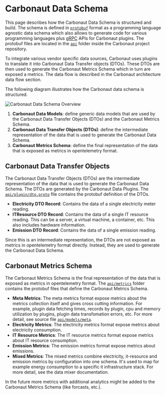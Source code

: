 
# Carbonaut Data Schema

This page describes how the Carbonaut Data Schema is structured and build. 
The schema is defined in [`protobuf`](https://protobuf.dev/) format as a programming language agnostic data schema which also allows to generate code for various programming languages plus [gRPC](https://grpc.io/) APIs for Carbonaut plugins.
The protobuf files are located in the [`api`](https://github.com/carbonaut-cloud/carbonaut/blob/main/api) folder inside the Carbonaut project repository.

To integrate various vendor specific data sources, Carbonaut uses plugins to translate it into Carbonaut Data Transfer objects (DTOs).
These DTOs are then used to generate the Carbonaut Metrics Schema which in turn are exposed a metrics.
The data flow is described in the <Link href="/concepts/architecture#data-flow">Carbonaut architecture data flow section</Link>.

The following diagram illustrates how the Carbonaut data schema is structured.

![Carbonaut Data Schema Overview](/dataschema/carbonaut-schemas.drawio.png)

1. **Carbonaut Data Models**: define generic data models that are used by the Carbonaut Data Transfer Objects (DTOs) and the Carbonaut Metrics Schema.
2. **Carbonaut Data Transfer Objects (DTOs)**: define the intermediate representation of the data that is used to generate the Carbonaut Data Schema.
3. **Carbonaut Metrics Schema**: define the final representation of the data that is exposed as metrics in opentelemetry format.

## Carbonaut Data Transfer Objects

The Carbonaut Data Transfer Objects (DTOs) are the intermediate representation of the data that is used to generate the Carbonaut Data Schema. The DTOs are generated by the Carbonaut Data Plugins. The [`api/plugin/dto.proto`](https://github.com/carbonaut-cloud/carbonaut/blob/main/api/plugin/dto.proto) file contains the protobuf definition of the DTOs.

* **Electricity DTO Record**: Contains the data of a single electricity meter reading.
* **ITResource DTO Record**: Contains the data of a single IT resource reading. This can be a server, a virtual machine, a container, etc. This also includes hardware information.
* **Emission DTO Record**: Contains the data of a single emission reading.

Since this is an intermediate representation, the DTOs are not exposed as metrics in opentelemetry format directly.
Instead, they are used to generate the Carbonaut Data Schema.

## Carbonaut Metrics Schema

The Carbonaut Metrics Schema is the final representation of the data that is exposed as metrics in opentelemetry format. The [`api/metrics`](https://github.com/carbonaut-cloud/carbonaut/tree/main/api/metrics) folder contains the protobuf files that define the Carbonaut Metrics Schema.

* **Meta Metrics**: The meta metrics format expose metrics about the metrics collection itself and gives cross cutting information. For example, plugin data fetching times, records by plugin, cpu and memory utilization by plugins, plugin data transfomation errors, etc. For more detail, see source file [`api/models/meta`](https://github.com/carbonaut-cloud/carbonaut/blob/main/api/models/meta.proto).
* **Electricity Metrics**: The electricity metrics format expose metrics about electricity consumption.
* **IT Resource Metrics**: The IT resource metrics format expose metrics about IT resource consumption.
* **Emission Metrics**: The emission metrics format expose metrics about emissions.
* **Mixed Metrics**: The mixed metrics combine electricity, it-resource and emission metrics by configuration into one schema. It's used to map for example energy consumption to a specific it infrastructure stack. For more detail, see the <Link href="/concepts/datamixer">data mixer</Link> documentation.

In the future more metrics with additional analytics might be added to the Carbonaut Metrics Schema (like forcasts, etc.).